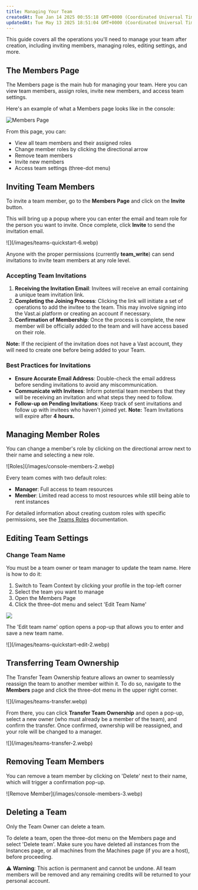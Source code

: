 ```yaml
---
title: Managing Your Team
createdAt: Tue Jan 14 2025 00:55:18 GMT+0000 (Coordinated Universal Time)
updatedAt: Tue May 13 2025 18:51:04 GMT+0000 (Coordinated Universal Time)
---
```


This guide covers all the operations you'll need to manage your team after creation, including inviting members, managing roles, editing settings, and more.

## The Members Page

The Members page is the main hub for managing your team. Here you can view team members, assign roles, invite new members, and access team settings.

Here's an example of what a Members page looks like in the console:

![Members Page](/images/console-members.webp)

From this page, you can:
- View all team members and their assigned roles
- Change member roles by clicking the directional arrow
- Remove team members
- Invite new members
- Access team settings (three-dot menu)

## Inviting Team Members

To invite a team member, go to the **Members Page** and click on the **Invite** button.

This will bring up a popup where you can enter the email and team role for the person you want to invite. Once complete, click **Invite** to send the invitation email.

<Frame caption="Invite Member">
  ![](/images/teams-quickstart-6.webp)
</Frame>

Anyone with the proper permissions (currently **team_write**) can send invitations to invite team members at any role level.

### Accepting Team Invitations

1. **Receiving the Invitation Email**: Invitees will receive an email containing a unique team invitation link.
2. **Completing the Joining Process**: Clicking the link will initiate a set of operations to add the invitee to the team. This may involve signing into the Vast.ai platform or creating an account if necessary.
3. **Confirmation of Membership**: Once the process is complete, the new member will be officially added to the team and will have access based on their role.

**Note:** If the recipient of the invitation does not have a Vast account, they will need to create one before being added to your Team.

### Best Practices for Invitations

- **Ensure Accurate Email Address**: Double-check the email address before sending invitations to avoid any miscommunication.
- **Communicate with Invitees**: Inform potential team members that they will be receiving an invitation and what steps they need to follow.
- **Follow-up on Pending Invitations**: Keep track of sent invitations and follow up with invitees who haven't joined yet. **Note:** Team Invitations will expire after **4 hours.**

## Managing Member Roles

You can change a member's role by clicking on the directional arrow next to their name and selecting a new role.

<Frame caption="Change Roles">
![Roles](/images/console-members-2.webp)
</Frame>

Every team comes with two default roles:
- **Manager**: Full access to team resources
- **Member**: Limited read access to most resources while still being able to rent instances

For detailed information about creating custom roles with specific permissions, see the [Teams Roles](/documentation/teams/teams-roles) documentation.

## Editing Team Settings

### Change Team Name

You must be a team owner or team manager to update the team name. Here is how to do it:

1. Switch to Team Context by clicking your profile in the top-left corner
2. Select the team you want to manage
3. Open the Members Page
4. Click the three-dot menu and select 'Edit Team Name'

![](/images/teams-quickstart-edit.webp)

The 'Edit team name' option opens a pop-up that allows you to enter and save a new team name.

<Frame caption="Edit team">
![](/images/teams-quickstart-edit-2.webp)
</Frame>

## Transferring Team Ownership

The Transfer Team Ownership feature allows an owner to seamlessly reassign the team to another member within it. To do so, navigate to the **Members** page and click the three-dot menu in the upper right corner.

<Frame caption="Three-dot menu">
![](/images/teams-transfer.webp)
</Frame>

From there, you can click **Transfer Team Ownership** and open a pop-up, select a new owner (who must already be a member of the team), and confirm the transfer. Once confirmed, ownership will be reassigned, and your role will be changed to a manager.

<Frame caption="Transfer Team Ownership pop-up">
![](/images/teams-transfer-2.webp)
</Frame>

## Removing Team Members

You can remove a team member by clicking on 'Delete' next to their name, which will trigger a confirmation pop-up.

<Frame caption="Remove Member">
![Remove Member](/images/console-members-3.webp)
</Frame>

## Deleting a Team

Only the Team Owner can delete a team.

To delete a team, open the three-dot menu on the Members page and select 'Delete team'. Make sure you have deleted all instances from the Instances page, or all machines from the Machines page (if you are a host), before proceeding.

⚠ **Warning**: This action is permanent and cannot be undone. All team members will be removed and any remaining credits will be returned to your personal account.
